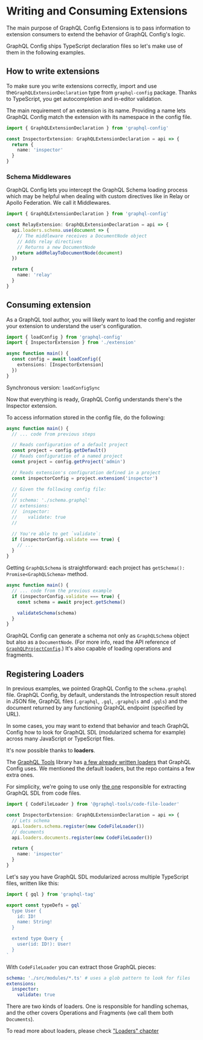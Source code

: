 
# Writing and Consuming Extensions

The main purpose of GraphQL Config Extensions is to pass information to extension consumers to extend the behavior of GraphQL Config's logic.

GraphQL Config ships TypeScript declaration files so let's make use of them in the following examples.

## How to write extensions

To make sure you write extensions correctly, import and use the`GraphQLExtensionDeclaration` type from `graphql-config` package. Thanks to TypeScript, you get autocompletion and in-editor validation.

The main requirement of an extension is its name. Providing a name lets GraphQL Config match the extension with its namespace in the config file.

```ts filename="ts"
import { GraphQLExtensionDeclaration } from 'graphql-config'

const InspectorExtension: GraphQLExtensionDeclaration = api => {
  return {
    name: 'inspector'
  }
}
```

### Schema Middlewares

GraphQL Config lets you intercept the GraphQL Schema loading process which may be helpful when dealing with custom directives like in Relay or Apollo Federation. We call it Middlewares.

```ts filename="ts"
import { GraphQLExtensionDeclaration } from 'graphql-config'

const RelayExtension: GraphQLExtensionDeclaration = api => {
  api.loaders.schema.use(document => {
    // The middleware receives a DocumentNode object
    // Adds relay directives
    // Returns a new DocumentNode
    return addRelayToDocumentNode(document)
  })

  return {
    name: 'relay'
  }
}
```

## Consuming extension

As a GraphQL tool author, you will likely want to load the config and register your extension to understand the user's configuration.

```ts filename="ts"
import { loadConfig } from 'graphql-config'
import { InspectorExtension } from './extension'

async function main() {
  const config = await loadConfig({
    extensions: [InspectorExtension]
  })
}
```

<Callout type="info"> Synchronous version: `loadConfigSync`</Callout>

Now that everything is ready, GraphQL Config understands there's the Inspector extension.

To access information stored in the config file, do the following:

```ts filename="ts"
async function main() {
  // ... code from previous steps

  // Reads configuration of a default project
  const project = config.getDefault()
  // Reads configuration of a named project
  const project = config.getProject('admin')

  // Reads extension's configuration defined in a project
  const inspectorConfig = project.extension('inspector')

  // Given the following config file:
  //
  // schema: './schema.graphql'
  // extensions:
  //  inspector:
  //    validate: true
  //

  // You're able to get `validate`:
  if (inspectorConfig.validate === true) {
    // ...
  }
}
```

Getting `GraphQLSchema` is straightforward: each project has `getSchema(): Promise<GraphQLSchema>` method.

```ts filename="ts"
async function main() {
  // ... code from the previous example
  if (inspectorConfig.validate === true) {
    const schema = await project.getSchema()

    validateSchema(schema)
  }
}
```

GraphQL Config can generate a schema not only as `GraphQLSchema` object but also as a `DocumentNode`. (For more info, read the API reference of [`GraphQLProjectConfig`](api-graphql-project-config).)
It's also capable of loading operations and fragments.

## Registering Loaders

In previous examples, we pointed GraphQL Config to the `schema.graphql` file. GraphQL Config, by default, understands the Introspection result stored in JSON file, GraphQL files (`.graphql`, `.gql`, `.graphqls` and `.gqls`) and the document returned by any functioning GraphQL endpoint (specified by URL).

In some cases, you may want to extend that behavior and teach GraphQL Config how to look for GraphQL SDL (modularized schema for example) across many JavaScript or TypeScript files.

It's now possible thanks to **loaders**.

The [GraphQL Tools](https://github.com/ardatan/graphql-tools) library has [a few already written loaders](https://github.com/ardatan/graphql-tools/tree/master/packages/loaders) that GraphQL Config uses. We mentioned the default loaders, but the repo contains a few extra ones.

For simplicity, we're going to use only [the one](https://github.com/ardatan/graphql-tools/tree/master/packages/loaders/code-file) responsible for extracting GraphQL SDL from code files.

```ts filename="ts"
import { CodeFileLoader } from '@graphql-tools/code-file-loader'

const InspectorExtension: GraphQLExtensionDeclaration = api => {
  // Lets schema
  api.loaders.schema.register(new CodeFileLoader())
  // documents
  api.loaders.documents.register(new CodeFileLoader())

  return {
    name: 'inspector'
  }
}
```

Let's say you have GraphQL SDL modularized across multiple TypeScript files, written like this:

```ts filename="ts"
import { gql } from 'graphql-tag'

export const typeDefs = gql`
  type User {
    id: ID!
    name: String!
  }

  extend type Query {
    user(id: ID!): User!
  }
`
```

With `CodeFileLoader` you can extract those GraphQL pieces:

```yaml filename="yaml"
schema: './src/modules/*.ts' # uses a glob pattern to look for files
extensions:
  inspector:
    validate: true
```

There are two kinds of loaders. One is responsible for handling schemas, and the other covers Operations and Fragments (we call them both `Documents`).

To read more about loaders, please check ["Loaders" chapter](author-loaders)
